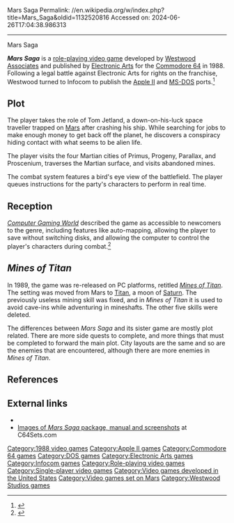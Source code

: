 Mars Saga
Permalink: //en.wikipedia.org/w/index.php?title=Mars_Saga&oldid=1132520816
Accessed on: 2024-06-26T17:04:38.986313



------
Mars Saga
{{Refimprove|date=August 2018}}
{{Infobox video game
|title = Mars Saga
|image = MarsSaga-boxart.jpg
|caption = C64/128 box art
|developer = [[Westwood Studios|Westwood Associates]]
|publisher = [[Electronic Arts]] (C64)<br>[[Infocom]]
|designer = 
|engine = 
|released = 1988
|genre = [[Role-playing video game|Role-playing]]
|modes = [[Single-player]]
|platforms = [[Commodore 64]], [[Apple II series|Apple II]], [[MS-DOS]]
}}

'''''Mars Saga''''' is a [[role-playing video game]] developed by [[Westwood Studios|Westwood Associates]] and published by [[Electronic Arts]] for the [[Commodore 64]] in 1988. Following a legal battle against Electronic Arts for rights on the franchise, Westwood turned to Infocom to publish the [[Apple II series|Apple II]] and [[MS-DOS]] ports.<ref>{{cite book |title=Playing at the Next Level: A History of American Sega Games |url=https://books.google.com/books?id=hxhmDQAAQBAJ&pg=PT174 |last=Horowitz |first=Ken |publisher=[[McFarland & Company]] |date=2016 |page=162 |isbn=978-0-7864-9994-6}}</ref>

==Plot==
The player takes the role of Tom Jetland, a down-on-his-luck space traveller trapped on [[Mars]] after crashing his ship. While searching for jobs to make enough money to get back off the planet, he discovers a conspiracy hiding contact with what seems to be alien life.

The player visits the four Martian cities of Primus, Progeny, Parallax, and Proscenium, traverses the Martian surface, and visits abandoned mines.

The combat system features a bird's eye view of the battlefield. The player queues instructions for the party's characters to perform in real time.

==Reception==
''[[Computer Gaming World]]'' described the game as accessible to newcomers to the genre, including features like auto-mapping, allowing the player to save without switching disks, and allowing the computer to control the player's characters during combat.<ref name = "CGW">{{citation | date = February 1989 |  last = Sherfy | first = Joe | magazine = [[Computer Gaming World]] | title =Tales of a Martian Manhunter  | issue = 56 | pages = 50}}</ref>

==''Mines of Titan''==
In 1989, the game was re-released on PC platforms, retitled ''[[Mines of Titan]]''. The setting was moved from Mars to [[Titan (moon)|Titan]], a moon of [[Saturn]]. The previously useless mining skill was fixed, and in ''Mines of Titan'' it is used to avoid cave-ins while adventuring in mineshafts. The other five skills were deleted.

The differences between ''Mars Saga'' and its sister game are mostly plot related. There are more side quests to complete, and more things that must be completed to forward the main plot. City layouts are the same and so are the enemies that are encountered, although there are more enemies in ''Mines of Titan''.

==References==
{{reflist}}

==External links==
*{{lemon64 game|id=1602|name=Mars Saga}}
*[http://www.c64sets.com/set.html?id=49 Images of ''Mars Saga'' package, manual and screenshots] at C64Sets.com

{{Westwood Studios}}

[[Category:1988 video games]]
[[Category:Apple II games]]
[[Category:Commodore 64 games]]
[[Category:DOS games]]
[[Category:Electronic Arts games]]
[[Category:Infocom games]]
[[Category:Role-playing video games]]
[[Category:Single-player video games]]
[[Category:Video games developed in the United States]]
[[Category:Video games set on Mars]]
[[Category:Westwood Studios games]]